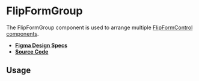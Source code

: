 
<Meta title="Components/FlipFormGroup" />

# FlipFormGroup

The FlipFormGroup component is used to arrange multiple
[FlipFormControl components](?path=/docs/components-flipformcontrol--flip-form-control).

- **[Figma Design Specs](https://www.figma.com/file/iRHiAFsHxnzux8gQ9EjlZe/Swirl-Components?node-id=2%3A30)**
- **[Source Code](https://github.com/flip-corp/swirl/tree/main/packages/swirl-components/src/components/flip-form-group)**

## Usage

<Canvas withSource="open">
  <Story id="components-flipformgroup--flip-form-group" />
</Canvas>

<ArgsTable story="." />
